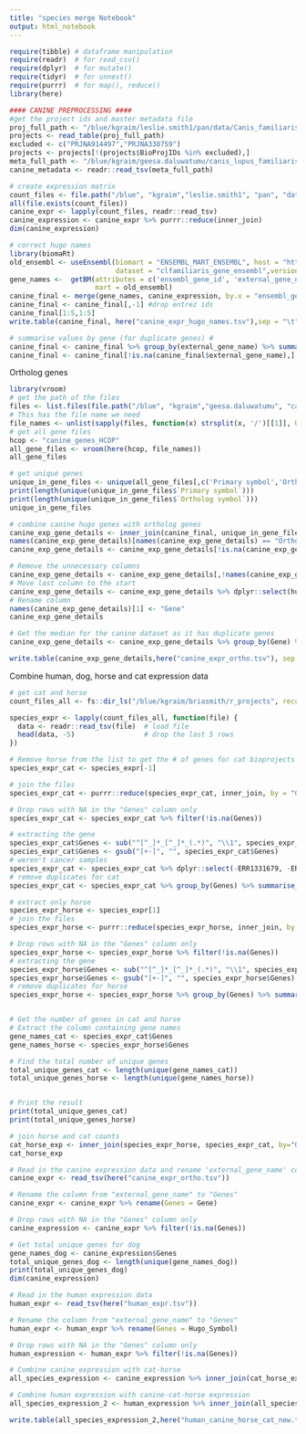 ```yaml
---
title: "species merge Notebook"
output: html_notebook
---
```

```r
require(tibble) # dataframe manipulation
require(readr)  # for read_csv()
require(dplyr)  # for mutate()
require(tidyr)  # for unnest()
require(purrr)  # for map(), reduce()
library(here)
```

```r
#### CANINE PREPROCESSING #### 
#get the project ids and master metadata file 
proj_full_path <- "/blue/kgraim/leslie.smith1/pan/data/Canis_familiaris/BioProjIDs.txt"
projects <- read_table(proj_full_path)
excluded <- c("PRJNA914497","PRJNA338759") 
projects <- projects[!(projects$BioProjIDs %in% excluded),]
meta_full_path <- "/blue/kgraim/geesa.daluwatumu/canis_lupus_familiaris/metadata_final_new.txt"
canine_metadata <- readr::read_tsv(meta_full_path)
```

```r
# create expression matrix
count_files <- file.path("/blue", "kgraim","leslie.smith1", "pan", "data", "Canis_familiaris", projects$BioProjIDs, "freya_results", "dexseq_count", paste0(projects$BioProjIDs, ".count"))
all(file.exists(count_files))
canine_expr <- lapply(count_files, readr::read_tsv)
canine_expression <- canine_expr %>% purrr::reduce(inner_join)
dim(canine_expression)
```

```r
# correct hugo names  
library(biomaRt)
old_ensembl <- useEnsembl(biomart = "ENSEMBL_MART_ENSEMBL", host = "https://may2021.archive.ensembl.org",
                          dataset = "clfamiliaris_gene_ensembl",version = 104)
gene_names <-  getBM(attributes = c('ensembl_gene_id', 'external_gene_name'), filters = list(ensembl_gene_id = canine_expression$Genes),
                     mart = old_ensembl)
canine_final <- merge(gene_names, canine_expression, by.x = "ensembl_gene_id", by.y = "Genes")
canine_final <- canine_final[,-1] #drop entrez ids 
canine_final[1:5,1:5]
write.table(canine_final, here("canine_expr_hugo_names.tsv"),sep = "\t", col.names = TRUE, row.names = FALSE)

```

```r
# summarise values by gene (for duplicate genes) # 
canine_final <- canine_final %>% group_by(external_gene_name) %>% summarise_all(median)
canine_final <- canine_final[!is.na(canine_final$external_gene_name),]
```

Ortholog genes
```r
library(vroom)
# get the path of the files
files <- list.files(file.path("/blue", "kgraim","geesa.daluwatumu", "canis_lupus_familiaris","canine_genes_HCOP"), recursive = FALSE)
# This has the file name we need
file_names <- unlist(sapply(files, function(x) strsplit(x, '/')[[1]], USE.NAMES = FALSE ))
# get all gene files
hcop <- "canine_genes_HCOP"
all_gene_files <- vroom(here(hcop, file_names))
all_gene_files

```

```r
# get unique genes
unique_in_gene_files <- unique(all_gene_files[,c('Primary symbol','Ortholog symbol')])
print(length(unique(unique_in_gene_files$`Primary symbol`)))
print(length(unique(unique_in_gene_files$`Ortholog symbol`)))
unique_in_gene_files

```


```r
# combine canine hugo genes with ortholog genes
canine_exp_gene_details <- inner_join(canine_final, unique_in_gene_files, by = join_by(external_gene_name == `Primary symbol`))
names(canine_exp_gene_details)[names(canine_exp_gene_details) == "Ortholog symbol"] <- "human_mapped"
canine_exp_gene_details <- canine_exp_gene_details[!is.na(canine_exp_gene_details$human_mapped),]

```

```r
# Remove the unnecessary columns
canine_exp_gene_details <- canine_exp_gene_details[,!names(canine_exp_gene_details) %in% c("Gene", "description","external_gene_name")]
# Move last column to the start
canine_exp_gene_details <- canine_exp_gene_details %>% dplyr::select(human_mapped, everything())
# Rename column
names(canine_exp_gene_details)[1] <- "Gene"
canine_exp_gene_details
```

```r
# Get the median for the canine dataset as it has duplicate genes
canine_exp_gene_details <- canine_exp_gene_details %>% group_by(Gene) %>% summarise_all(median)
```


```r
write.table(canine_exp_gene_details,here("canine_expr_ortho.tsv"), sep = "\t", col.names = TRUE, row.names = FALSE)

```


Combine human, dog, horse and cat expression data
```r
# get cat and horse
count_files_all <- fs::dir_ls("/blue/kgraim/briasmith/r_projects", recurse = TRUE, regex = "count$") # find ALL count files in the current directory. Recursively searches
```

```r
species_expr <- lapply(count_files_all, function(file) {
  data <- readr::read_tsv(file)  # load file
  head(data, -5)                 # drop the last 5 rows
})
```
```r
# Remove horse from the list to get the # of genes for cat bioprojects that remain in the list
species_expr_cat <- species_expr[-1]

# join the files 
species_expr_cat <- purrr::reduce(species_expr_cat, inner_join, by = "Genes")

# Drop rows with NA in the "Genes" column only
species_expr_cat <- species_expr_cat %>% filter(!is.na(Genes))

# extracting the gene
species_expr_cat$Genes <- sub("^[^_]*_[^_]*_(.*)", "\\1", species_expr_cat$Genes)
species_expr_cat$Genes <- gsub("[+-]", "", species_expr_cat$Genes)
# weren't cancer samples
species_expr_cat <- species_expr_cat %>% dplyr::select(-ERR1331679, -ERR1331678)
# remove duplicates for cat
species_expr_cat <- species_expr_cat %>% group_by(Genes) %>% summarise_all(median)

# extract only horse
species_expr_horse <- species_expr[1]
# join the files 
species_expr_horse <- purrr::reduce(species_expr_horse, inner_join, by = "Genes")

# Drop rows with NA in the "Genes" column only
species_expr_horse <- species_expr_horse %>% filter(!is.na(Genes))
# extracting the gene
species_expr_horse$Genes <- sub("^[^_]*_[^_]*_(.*)", "\\1", species_expr_horse$Genes)
species_expr_horse$Genes <- gsub("[+-]", "", species_expr_horse$Genes)
# remove duplicates for horse
species_expr_horse <- species_expr_horse %>% group_by(Genes) %>% summarise_all(median)


# Get the number of genes in cat and horse
# Extract the column containing gene names
gene_names_cat <- species_expr_cat$Genes
gene_names_horse <- species_expr_horse$Genes

# Find the total number of unique genes
total_unique_genes_cat <- length(unique(gene_names_cat))
total_unique_genes_horse <- length(unique(gene_names_horse))


# Print the result
print(total_unique_genes_cat)
print(total_unique_genes_horse)

```

```r
# join horse and cat counts
cat_horse_exp <- inner_join(species_expr_horse, species_expr_cat, by="Genes")
cat_horse_exp
```


```r
# Read in the canine expression data and rename 'external_gene_name' column to 'Genes'
canine_expr <- read_tsv(here("canine_expr_ortho.tsv"))

# Rename the column from "external_gene_name" to "Genes"
canine_expr <- canine_expr %>% rename(Genes = Gene)

# Drop rows with NA in the "Genes" column only
canine_expression <- canine_expr %>% filter(!is.na(Genes))
```

```r
# Get total unique genes for dog
gene_names_dog <- canine_expression$Genes
total_unique_genes_dog <- length(unique(gene_names_dog))
print(total_unique_genes_dog)
dim(canine_expression)
```


```r
# Read in the human expression data 
human_expr <- read_tsv(here("human_expr.tsv"))

# Rename the column from "external_gene_name" to "Genes"
human_expr <- human_expr %>% rename(Genes = Hugo_Symbol)

# Drop rows with NA in the "Genes" column only
human_expression <- human_expr %>% filter(!is.na(Genes))
```


```r
# Combine canine_expression with cat-horse
all_species_expression <- canine_expression %>% inner_join(cat_horse_exp, by = "Genes")

# Combine human expression with canine-cat-horse expression
all_species_expression_2 <- human_expression %>% inner_join(all_species_expression, by = "Genes")
```

```r
write.table(all_species_expression_2,here("human_canine_horse_cat_new.tsv"), sep = "\t", col.names = TRUE, row.names = FALSE)
```

